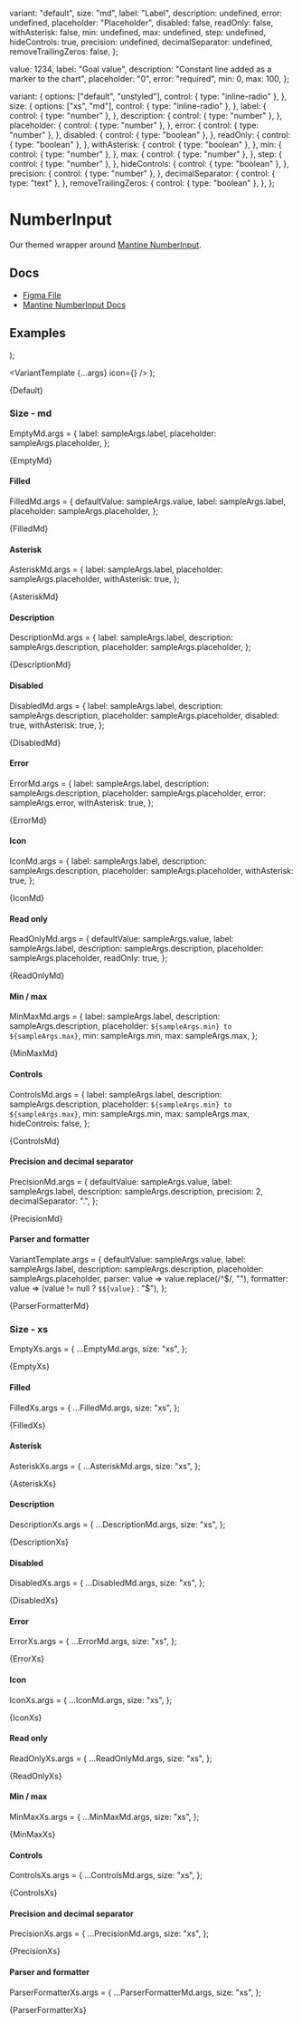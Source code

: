 
  variant: "default",
  size: "md",
  label: "Label",
  description: undefined,
  error: undefined,
  placeholder: "Placeholder",
  disabled: false,
  readOnly: false,
  withAsterisk: false,
  min: undefined,
  max: undefined,
  step: undefined,
  hideControls: true,
  precision: undefined,
  decimalSeparator: undefined,
  removeTrailingZeros: false,
};

  value: 1234,
  label: "Goal value",
  description: "Constant line added as a marker to the chart",
  placeholder: "0",
  error: "required",
  min: 0,
  max: 100,
};

  variant: {
    options: ["default", "unstyled"],
    control: { type: "inline-radio" },
  },
  size: {
    options: ["xs", "md"],
    control: { type: "inline-radio" },
  },
  label: {
    control: { type: "number" },
  },
  description: {
    control: { type: "number" },
  },
  placeholder: {
    control: { type: "number" },
  },
  error: {
    control: { type: "number" },
  },
  disabled: {
    control: { type: "boolean" },
  },
  readOnly: {
    control: { type: "boolean" },
  },
  withAsterisk: {
    control: { type: "boolean" },
  },
  min: {
    control: { type: "number" },
  },
  max: {
    control: { type: "number" },
  },
  step: {
    control: { type: "number" },
  },
  hideControls: {
    control: { type: "boolean" },
  },
  precision: {
    control: { type: "number" },
  },
  decimalSeparator: {
    control: { type: "text" },
  },
  removeTrailingZeros: {
    control: { type: "boolean" },
  },
};

<Meta
  title="Inputs/NumberInput"
  component={NumberInput}
  args={args}
  argTypes={argTypes}
/>

# NumberInput

Our themed wrapper around [Mantine NumberInput](https://v6.mantine.dev/core/number-input/).

## Docs

- [Figma File](https://www.figma.com/file/YWyb541aUHtYXJVPzyYSbg/Input-%2F-Numbers?type=design&node-id=1-96&mode=design&t=1bDfUrJc5alZmVpx-0)
- [Mantine NumberInput Docs](https://v6.mantine.dev/core/number-input/)

## Examples


  <Stack>
    <NumberInput {...args} variant="default" />
    <NumberInput {...args} variant="unstyled" />
  </Stack>
);

  <VariantTemplate {...args} icon={<Icon name="int" />} />
);


<Canvas>
  <Story name="Default">{Default}</Story>
</Canvas>

### Size - md

EmptyMd.args = {
  label: sampleArgs.label,
  placeholder: sampleArgs.placeholder,
};

<Canvas>
  <Story name="Empty, md">{EmptyMd}</Story>
</Canvas>

#### Filled

FilledMd.args = {
  defaultValue: sampleArgs.value,
  label: sampleArgs.label,
  placeholder: sampleArgs.placeholder,
};

<Canvas>
  <Story name="Filled, md">{FilledMd}</Story>
</Canvas>

#### Asterisk

AsteriskMd.args = {
  label: sampleArgs.label,
  placeholder: sampleArgs.placeholder,
  withAsterisk: true,
};

<Canvas>
  <Story name="Asterisk, md">{AsteriskMd}</Story>
</Canvas>

#### Description

DescriptionMd.args = {
  label: sampleArgs.label,
  description: sampleArgs.description,
  placeholder: sampleArgs.placeholder,
};

<Canvas>
  <Story name="Description, md">{DescriptionMd}</Story>
</Canvas>

#### Disabled

DisabledMd.args = {
  label: sampleArgs.label,
  description: sampleArgs.description,
  placeholder: sampleArgs.placeholder,
  disabled: true,
  withAsterisk: true,
};

<Canvas>
  <Story name="Disabled, md">{DisabledMd}</Story>
</Canvas>

#### Error

ErrorMd.args = {
  label: sampleArgs.label,
  description: sampleArgs.description,
  placeholder: sampleArgs.placeholder,
  error: sampleArgs.error,
  withAsterisk: true,
};

<Canvas>
  <Story name="Error, md">{ErrorMd}</Story>
</Canvas>

#### Icon

IconMd.args = {
  label: sampleArgs.label,
  description: sampleArgs.description,
  placeholder: sampleArgs.placeholder,
  withAsterisk: true,
};

<Canvas>
  <Story name="Icon, md">{IconMd}</Story>
</Canvas>

#### Read only

ReadOnlyMd.args = {
  defaultValue: sampleArgs.value,
  label: sampleArgs.label,
  description: sampleArgs.description,
  placeholder: sampleArgs.placeholder,
  readOnly: true,
};

<Canvas>
  <Story name="Read only, md">{ReadOnlyMd}</Story>
</Canvas>

#### Min / max

MinMaxMd.args = {
  label: sampleArgs.label,
  description: sampleArgs.description,
  placeholder: `${sampleArgs.min} to ${sampleArgs.max}`,
  min: sampleArgs.min,
  max: sampleArgs.max,
};

<Canvas>
  <Story name="Min / max, md">{MinMaxMd}</Story>
</Canvas>

#### Controls

ControlsMd.args = {
  label: sampleArgs.label,
  description: sampleArgs.description,
  placeholder: `${sampleArgs.min} to ${sampleArgs.max}`,
  min: sampleArgs.min,
  max: sampleArgs.max,
  hideControls: false,
};

<Canvas>
  <Story name="Controls, md">{ControlsMd}</Story>
</Canvas>

#### Precision and decimal separator

PrecisionMd.args = {
  defaultValue: sampleArgs.value,
  label: sampleArgs.label,
  description: sampleArgs.description,
  precision: 2,
  decimalSeparator: ".",
};

<Canvas>
  <Story name="Precision and decimal separator, md">{PrecisionMd}</Story>
</Canvas>

#### Parser and formatter

VariantTemplate.args = {
  defaultValue: sampleArgs.value,
  label: sampleArgs.label,
  description: sampleArgs.description,
  placeholder: sampleArgs.placeholder,
  parser: value => value.replace(/^\$/, ""),
  formatter: value => (value != null ? `$${value}` : "$"),
};

<Canvas>
  <Story name="Parser and formatter, md">{ParserFormatterMd}</Story>
</Canvas>

### Size - xs

EmptyXs.args = {
  ...EmptyMd.args,
  size: "xs",
};

<Canvas>
  <Story name="Empty, xs">{EmptyXs}</Story>
</Canvas>

#### Filled

FilledXs.args = {
  ...FilledMd.args,
  size: "xs",
};

<Canvas>
  <Story name="Filled, xs">{FilledXs}</Story>
</Canvas>

#### Asterisk

AsteriskXs.args = {
  ...AsteriskMd.args,
  size: "xs",
};

<Canvas>
  <Story name="Asterisk, xs">{AsteriskXs}</Story>
</Canvas>

#### Description

DescriptionXs.args = {
  ...DescriptionMd.args,
  size: "xs",
};

<Canvas>
  <Story name="Description, xs">{DescriptionXs}</Story>
</Canvas>

#### Disabled

DisabledXs.args = {
  ...DisabledMd.args,
  size: "xs",
};

<Canvas>
  <Story name="Disabled, xs">{DisabledXs}</Story>
</Canvas>

#### Error

ErrorXs.args = {
  ...ErrorMd.args,
  size: "xs",
};

<Canvas>
  <Story name="Error, xs">{ErrorXs}</Story>
</Canvas>

#### Icon

IconXs.args = {
  ...IconMd.args,
  size: "xs",
};

<Canvas>
  <Story name="Icon, xs">{IconXs}</Story>
</Canvas>

#### Read only

ReadOnlyXs.args = {
  ...ReadOnlyMd.args,
  size: "xs",
};

<Canvas>
  <Story name="Read only, xs">{ReadOnlyXs}</Story>
</Canvas>

#### Min / max

MinMaxXs.args = {
  ...MinMaxMd.args,
  size: "xs",
};

<Canvas>
  <Story name="Min / max, xs">{MinMaxXs}</Story>
</Canvas>

#### Controls

ControlsXs.args = {
  ...ControlsMd.args,
  size: "xs",
};

<Canvas>
  <Story name="Controls, xs">{ControlsXs}</Story>
</Canvas>

#### Precision and decimal separator

PrecisionXs.args = {
  ...PrecisionMd.args,
  size: "xs",
};

<Canvas>
  <Story name="Precision and decimal separator, xs">{PrecisionXs}</Story>
</Canvas>

#### Parser and formatter

ParserFormatterXs.args = {
  ...ParserFormatterMd.args,
  size: "xs",
};

<Canvas>
  <Story name="Parser and formatter, xs">{ParserFormatterXs}</Story>
</Canvas>
